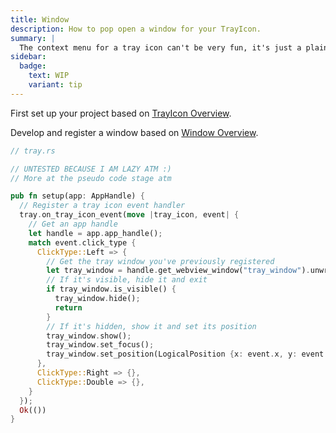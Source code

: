 ```yaml
---
title: Window
description: How to pop open a window for your TrayIcon.
summary: |
  The context menu for a tray icon can't be very fun, it's just a plain boring context menu. To remedy that we'll take the left click event and pop open a new window.
sidebar:
  badge:
    text: WIP
    variant: tip
---
```


First set up your project based on [TrayIcon Overview](/backend/trayicon/).

Develop and register a window based on [Window Overview](/backend/window/).


```rust
// tray.rs

// UNTESTED BECAUSE I AM LAZY ATM :)
// More at the pseudo code stage atm

pub fn setup(app: AppHandle) {
  // Register a tray icon event handler
  tray.on_tray_icon_event(move |tray_icon, event| {
    // Get an app handle
    let handle = app.app_handle();
    match event.click_type {
      ClickType::Left => {
        // Get the tray window you've previously registered
        let tray_window = handle.get_webview_window("tray_window").unwrap();
        // If it's visible, hide it and exit
        if tray_window.is_visible() {
          tray_window.hide();
          return
        }
        // If it's hidden, show it and set its position
        tray_window.show();
        tray_window.set_focus();
        tray_window.set_position(LogicalPosition {x: event.x, y: event.y})
      },
      ClickType::Right => {},
      ClickType::Double => {},
    }
  });
  Ok(())
}
```
